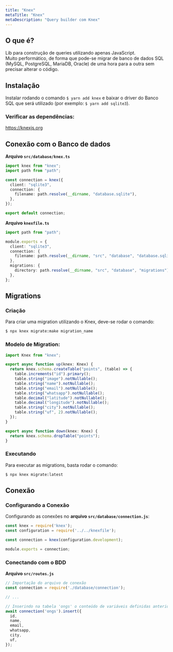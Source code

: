 ```yaml
---
title: "Knex"
metaTitle: "Knex"
metaDescription: "Query builder com Knex"
---
```


## O que é?

Lib para construção de queries utilizando apenas JavaScript.  
Muito performático, de forma que pode-se migrar de banco de dados SQL (MySQL, PostgreSQL, MariaDB, Oracle) de uma hora para a outra sem precisar alterar o código.

## Instalação

Instalar rodando o comando `$ yarn add knex` e baixar o driver do Banco SQL que será utilizado (por exemplo: `$ yarn add sqlite3`).

### Verificar as dependências:

https://knexjs.org

## Conexão com o Banco de dados

**Arquivo `src/database/knex.ts`**

```ts
import knex from "knex";
import path from "path";

const connection = knex({
  client: "sqlite3",
  connection: {
    filename: path.resolve(__dirname, "database.sqlite"),
  },
});

export default connection;

```

**Arquivo `knexfile.ts`**

```ts
import path from "path";

module.exports = {
  client: "sqlite3",
  connection: {
    filename: path.resolve(__dirname, "src", "database", "database.sqlite"),
  },
  migrations: {
    directory: path.resolve(__dirname, "src", "database", "migrations"),
  },
};

```

## Migrations

### Criação

Para criar uma migration utilizando o Knex, deve-se rodar o comando:

```bash
$ npx knex migrate:make migration_name
```

### Modelo de Migration:

```ts
import Knex from "knex";

export async function up(knex: Knex) {
  return knex.schema.createTable("points", (table) => {
    table.increments("id").primary();
    table.string("image").notNullable();
    table.string("name").notNullable();
    table.string("email").notNullable();
    table.string("whatsapp").notNullable();
    table.decimal("latitude").notNullable();
    table.decimal("longitude").notNullable();
    table.string("city").notNullable();
    table.string("uf", 2).notNullable();
  });
}

export async function down(knex: Knex) {
  return knex.schema.dropTable("points");
}
```

### Executando 

Para executar as migrations, basta rodar o comando:

```bash
$ npx knex migrate:latest
```

## Conexão

### Configurando a Conexão

Configurando as conexões no **arquivo `src/database/connection.js`**:

```js
const knex = require('knex');
const configuration = require('../../knexfile');

const connection = knex(configuration.development);

module.exports = connection;
```

### Conectando com o BDD

**Arquivo `src/routes.js`**

```js
// Importação do arquivo de conexão
const connection = require('./database/connection');

// ...

// Inserindo na tabela 'ongs' o conteúdo de variáveis definidas anteriormente
await connection('ongs').insert({
  id,
  name,
  email,
  whatsapp,
  city,
  uf,
});
```